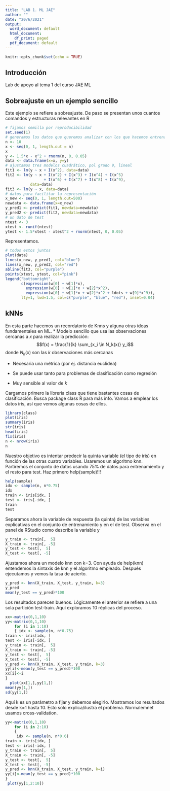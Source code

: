 ---
title: "LAB 1. ML JAE"
author: ""
date: "20/6/2021"
output:
  word_document: default
  html_document:
    df_print: paged
  pdf_document: default
---

```{r setup, include=FALSE}
knitr::opts_chunk$set(echo = TRUE)
```

## Introducción

Lab de apoyo al tema 1 del curso JAE ML


## Sobreajuste en un ejemplo sencillo

Este ejemplo se refiere a sobreajuste. De paso se 
presentan unos cuantos comandos y estructuras relevantes en R

```{r, eval=FALSE}
# fijamos semilla por reproducibilidad
set.seed(1)
# generamos los datos que queremos analizar con los que hacemos entrenamiento
n <- 10
x <- seq(0, 1, length.out = n)
x
y <- 1.5*x - x^2 + rnorm(n, 0, 0.05)
data <- data.frame(x=x, y=y)
# ajustamos tres modelos cuadrático, pol grado 9, lineal 
fit1 <- lm(y ~ x + I(x^2), data=data)
fit2 <- lm(y ~ x + I(x^2) + I(x^3) + I(x^4) + I(x^5) 
                 + I(x^6) + I(x^7) + I(x^8) + I(x^9), 
           data=data)
fit3 <- lm(y ~ x, data=data)
# datos para facilitar la representación
x_new <- seq(0, 1, length.out=500)
newdata <- data.frame(x=x_new)
y_pred1 <- predict(fit1, newdata=newdata)
y_pred2 <- predict(fit2, newdata=newdata)
# un dato de test
ntest <- 3
xtest <- runif(ntest)
ytest <- 1.5*xtest - xtest^2 + rnorm(ntest, 0, 0.05)
```
Representamos.
```{r, eval=FALSE}
# todos estos juntos
plot(data)
lines(x_new, y_pred1, col="blue")
lines(x_new, y_pred2, col="red")
abline(fit3, col="purple")
points(xtest, ytest, col="pink")
legend("bottomright", 
       c(expression(w[0] + w[1]*x), 
         expression(w[0] + w[1]*x + w[2]*x^2),
         expression(w[0] + w[1]*x + w[2]*x^2 + ldots + w[9]*x^9)), 
       lty=1, lwd=1.5, col=c("purple", "blue", "red"), inset=0.04)
```






## kNNs

En esta parte hacemos un recordatorio de Knns y alguna otras ideas fundamentales en ML.
* Modelo sencillo que usa las observaciones cercanas a $x$ para realizar la predicción: $$f(x) = \frac{1}{k} \sum_{x_i \in N_k(x)} y_i$$ donde $N_k(x)$ son las $k$ observaciones más cercanas

* Necesaria una métrica (por ej. distancia euclidea)

* Se puede usar tanto para problemas de clasificación como regresión

* Muy sensible al valor de $k$



Cargamos primero la librería class que tiene bastantes cosas de clasificación.
Busca package class R para más info. Vamos a emplear los datos iris, así que vemos algunas cosas de ellos.
```{r ,eval=FALSE}
library(class) 
plot(iris)       
summary(iris)    
str(iris)
head(iris)
fix(iris)
n <- nrow(iris)
n
```
Nuestro objetivo es intentar predecir la quinta variable (el tipo de iris) en función de las otras cuatro variables. Usaremos un algoritmo knn. Partiremos el conjunto de datos usando 75% de datos para entrenamiento y el resto para test. Haz primero
help(sample)!!!
```{r ,eval=FALSE}
help(sample)
idx <- sample(n, n*0.75)
idx
train <- iris[idx, ]
test <- iris[-idx, ]
train
test
```
Separamos ahora la variable de respuesta (la quinta) de las variables explicativas en el conjunto de entrenamiento y en el de test. Observa en el panel de RStudio como describe la variable y 
```{r ,eval=FALSE}
y_train <- train[,  5]
X_train <- train[, -5]
y_test <- test[,  5]
X_test <- test[, -5]
```
Ajustamos ahora un modelo knn con k=3. Con ayuda de help(knn) entendemos la sintaxis de knn y el algoritmo empleado. Después ejecutamos y vemos la tasa de acierto. 
```{r ,eval=FALSE}
y_pred <- knn(X_train, X_test, y_train, k=3)
y_pred
mean(y_test == y_pred)*100
```
Los resultados parecen buenos.  Lógicamente el anterior se refiere a una sola partición test-train. Aquí exploramos 10 réplicas del proceso.
```{r ,eval=FALSE}
xx<-matrix(0,1,10)
yy<-matrix(0,1,10)
    for (i in 1:10)
    { idx <- sample(n, n*0.75)
train <- iris[idx, ]
test <- iris[-idx, ]
y_train <- train[,  5]
X_train <- train[, -5]
y_test <- test[,  5]
X_test <- test[, -5]
y_pred <- knn(X_train, X_test, y_train, k=3)
yy[i]<-mean(y_test == y_pred)*100
xx[i]<-i
}
  plot(xx[1,],yy[1,])   
mean(yy[1,])
sd(yy[1,])
```
Aquí k es un parámetro a fijar y debemos elegirlo. Mostramos los resultados desde k=1 hasta 10. Esto solo explica/ilustra el problema. Normalemnet usamos cross-validation. 
```{r ,eval=FALSE}
yy<-matrix(0,1,10)
    for (i in 2:10)
    { 
     idx <- sample(n, n*0.6)
train <- iris[idx, ]
test <- iris[-idx, ]
y_train <- train[,  5]
X_train <- train[, -5]
y_test <- test[,  5]
X_test <- test[, -5] 
y_pred <- knn(X_train, X_test, y_train, k=i)
yy[i]<-mean(y_test == y_pred)*100
}
 plot(yy[1,2:10])   
```    
